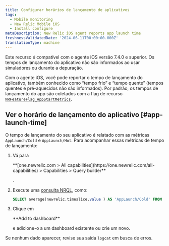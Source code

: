 ```yaml
---
title: Configurar horários de lançamento de aplicativos
tags:
  - Mobile monitoring
  - New Relic Mobile iOS
  - Install configure
metaDescription: New Relic iOS agent reports app launch time
freshnessValidatedDate: '2024-06-11T00:00:00.000Z'
translationType: machine
---
```


<Callout variant="important">
  Este recurso é compatível com o agente iOS versão 7.4.0 e superior. Os tempos de lançamento do aplicativo não são informados ao usar simuladores ou durante a depuração.
</Callout>

Com o agente iOS, você pode reportar o tempo de lançamento do aplicativo, também conhecido como “tempo frio” e “tempo quente” (tempos quentes e pré-aquecidos não são informados). Por padrão, os tempos de lançamento do app são coletados com a flag de recurso [`NRFeatureFlag_AppStartMetrics`](/docs/mobile-monitoring/new-relic-mobile/mobile-sdk/configure-settings/#ios-applaunchtime).

## Ver o horário de lançamento do aplicativo [#app-launch-time]

O tempo de lançamento do seu aplicativo é relatado com as métricas `AppLaunch/Cold` e `AppLaunch/Hot`. Para acompanhar essas métricas de tempo de lançamento:

1. Vá para

   <DNT>
     **[one.newrelic.com > All capabilities](https://one.newrelic.com/all-capabilities) > Capabilities > Query builder**
   </DNT>

   .

2. Execute uma [consulta NRQL](/docs/query-your-data/explore-query-data/query-builder/use-advanced-nrql-mode-query-data/), como:

   ```sql
   SELECT average(newrelic.timeslice.value ) AS 'AppLaunch/Cold' FROM Metric WHERE metricTimesliceName = 'AppLaunch/Cold' AND entity.guid = 'YOUR_APP_TOKEN' SINCE 1664218800000 UNTIL 1664220600000 TIMESERIES
   ```

3. Clique em

   <DNT>
     **Add to dashboard**
   </DNT>

   e adicione-o a um dashboard existente ou crie um novo.

Se nenhum dado aparecer, revise sua saída `logcat` em busca de erros.
